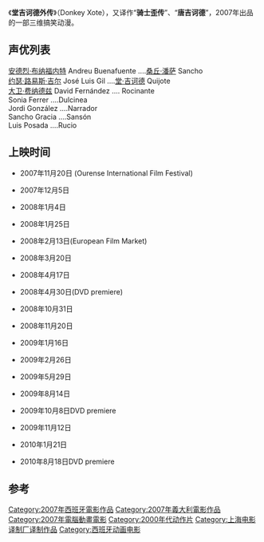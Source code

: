 {{unreferenced|time=2011-06-13T10:50:40+00:00}}
{{Infobox Film
| name           = 堂吉诃德外传
| original_name  = ''Donkey Xote''
| image          = Donkey Xote.jpg
| caption        = <small>《堂吉诃德外传》海报</small>
| director       = 约瑟·波佐（Jose Pozo）
| co-director    = 
| producer       = 
| writer         = [[塞万提斯|塞万提斯]]（Miguel de Cervantes y Saavedra）<br />Angel E. Pariente
| starring       = 
| music          = 安卓亚古·耶拉 Andrea Guerra
| cinematography = 
| editing        = 
| distributor    = Filmax（西班牙）<br />Pyramid（俄罗斯）
| released       = {{flagcountry|Spain}} 2007年11月20日 <small>(Ourense International Film Festival)</small><br />{{flagcountry|Spain}} 2007年12月5日<br />{{flagcountry|China}} 2009年1月16日
| runtime        = 90 min
| country        = {{ESP}}<br />{{ITA}}
| language       = [[英语|英语]]
| budget         = 
| gross          = 
| website        = http://www.donkeyxote.com/
| amg_id         = 
| imdb_id        = tt0419704
| cn_name        = 
| hk_name        = 
| tw_name        = 
}}
《'''堂吉诃德外传'''》（Donkey Xote），又译作“'''骑士歪传'''”、“'''唐吉诃德'''”，2007年出品的一部三维搞笑动漫。
== 声优列表 ==
[[安德烈·布纳福内特|安德烈·布纳福内特]] Andreu Buenafuente  ....[[桑丘·潘萨|桑丘·潘萨]] Sancho<br />
[[约瑟·路易斯·吉尔|约瑟·路易斯·吉尔]] José Luis Gil  ....[[堂·吉诃德|堂·吉诃德]] Quijote<br />
[[大卫·费纳德兹|大卫·费纳德兹]] David Fernández  .... Rocinante<br />
Sonia Ferrer  ....Dulcinea<br />
Jordi González  ....Narrador<br />
Sancho Gracia  ....Sansón<br />
Luis Posada  ....Rucio<br />

== 上映时间 ==
*{{flagcountry|Spain}} 2007年11月20日 (Ourense International Film Festival)
*{{flagcountry|Spain}} 2007年12月5日
*{{flagcountry|Poland}} 2008年1月4日
*{{flagcountry|Turkey}} 2008年1月25日
*{{flagcountry|Germany}} 2008年2月13日(European Film Market)
*{{flagcountry|Russia}} 2008年3月20日
*{{flagcountry|Portugal}} 2008年4月17日 
*{{flagcountry|Greece}} 2008年4月30日(DVD premiere)
*{{flagcountry|Italy}} 2008年10月31日
*{{flagcountry|Peru}} 2008年11月20日
*{{flagcountry|China}} 2009年1月16日
*{{flagcountry|Kuwait}} 2009年2月26日
*{{flagcountry|Brazil}} 2009年5月29日
*{{flagcountry|Colombia}} 2009年8月14日
*{{flagcountry|Germany}} 2009年10月8日DVD premiere
*{{flagcountry|Hungary}} 2009年11月12日
*{{flagcountry|Israel}} 2010年1月21日
*{{flagcountry|Finland}} 2010年8月18日DVD premiere

== 参考 ==
{{reflist}}

{{上海电影译制厂/2000s作品}}
{{Movie-stub}}

[[Category:2007年西班牙電影作品|Category:2007年西班牙電影作品]]
[[Category:2007年義大利電影作品|Category:2007年義大利電影作品]]
[[Category:2007年電腦動畫電影|Category:2007年電腦動畫電影]]
[[Category:2000年代动作片|Category:2000年代动作片]]
[[Category:上海电影译制厂译制作品|Category:上海电影译制厂译制作品]]
[[Category:西班牙动画电影|Category:西班牙动画电影]]